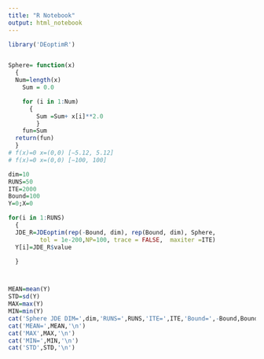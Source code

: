---
title: "R Notebook"
output: html_notebook
---
```{r}
library('DEoptimR')


Sphere= function(x)
  {
  Num=length(x)
	Sum = 0.0

	for (i in 1:Num)
	  {
		Sum =Sum+ x[i]**2.0
		}
	fun=Sum
  return(fun)
  }
# f(x)=0 x=(0,0) [−5.12, 5.12]
# f(x)=0 x=(0,0) [−100, 100]

dim=10
RUNS=50
ITE=2000
Bound=100
Y=0;X=0

for(i in 1:RUNS)
  {
  JDE_R=JDEoptim(rep(-Bound, dim), rep(Bound, dim), Sphere,
         tol = 1e-200,NP=100, trace = FALSE,  maxiter =ITE)
  Y[i]=JDE_R$value

  }



MEAN=mean(Y)
STD=sd(Y)
MAX=max(Y)
MIN=min(Y)
cat('Sphere JDE DIM=',dim,'RUNS=',RUNS,'ITE=',ITE,'Bound=',-Bound,Bound,'\n')
cat('MEAN=',MEAN,'\n')
cat('MAX',MAX,'\n')
cat('MIN=',MIN,'\n')
cat('STD',STD,'\n')


```






